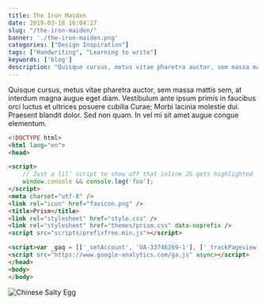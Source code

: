 ```yaml
---
title: The Iron Maiden
date: 2019-03-18 16:04:27
slug: "/the-iron-maiden/"
banner: './the-iron-maiden.png'
categories: ["Design Inspiration"]
tags: ["Handwriting", "Learning to write"]
keywords: ['blog']
description: "Quisque cursus, metus vitae pharetra auctor, sem massa mattis sem, at interdum magna augue eget diam. Vestibulum ante ipsum primis in faucibus orci luctus et ultrices posuere cubilia Curae; Morbi lacinia molestie dui. Praesent blandit dolor. Sed non quam. In vel mi sit amet augue congue elementum."
---
```

Quisque cursus, metus vitae pharetra auctor, sem massa mattis sem, at interdum magna augue eget diam. Vestibulum ante ipsum primis in faucibus orci luctus et ultrices posuere cubilia Curae; Morbi lacinia molestie dui. Praesent blandit dolor. Sed non quam. In vel mi sit amet augue congue elementum.

```html
<!DOCTYPE html>
<html lang="en">
<head>

<script>
	// Just a lil’ script to show off that inline JS gets highlighted
	window.console && console.log('foo');
</script>
<meta charset="utf-8" />
<link rel="icon" href="favicon.png" />
<title>Prism</title>
<link rel="stylesheet" href="style.css" />
<link rel="stylesheet" href="themes/prism.css" data-noprefix />
<script src="scripts/prefixfree.min.js"></script>

<script>var _gaq = [['_setAccount', 'UA-33746269-1'], ['_trackPageview']];</script>
<script src="https://www.google-analytics.com/ga.js" async></script>
</head>
<body>
</body>
```

![Chinese Salty Egg](salty_egg.jpg)[]()